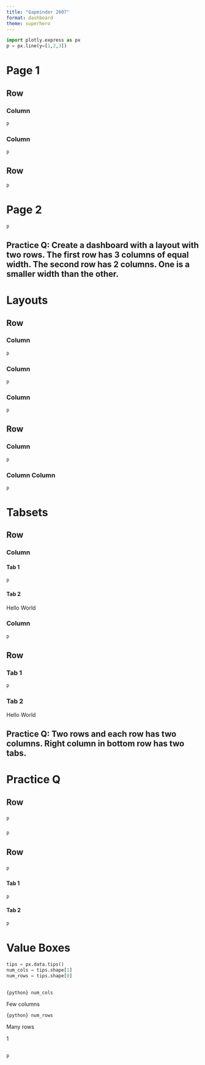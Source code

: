 ```yaml
---
title: "Gapminder 2007"
format: dashboard
theme: superhero
---
```


```python
import plotly.express as px
p = px.line(y=[1,2,3])
```

# Page 1

## Row {height="30%"}

### Column {width="20%"}

```python
p
```

### Column {width="80%"}

```python
p
```

## Row {height="70%"}


```python
p
```

# Page 2

```python
p
```

## Practice Q: Create a dashboard with a layout with two rows. The first row has 3 columns of equal width. The second row has 2 columns. One is a smaller width than the other.

# Layouts

## Row {height="30%"}

### Column

```python
p
```

### Column

```python
p
```

### Column

```python
p
```

## Row {height="70%"}

### Column {width="70%"}

```python
p
```

### Column Column {width="30%"}

```python
p
```

# Tabsets

## Row {height="30%"}

### Column {.tabset width="20%"}

#### Tab 1

```python
p
```

#### Tab 2

Hello World

### Column {width="80%"}

```python
p
```

## Row {.tabset height="70%"}

### Tab 1

```python
p
```

### Tab 2

Hello World

## Practice Q: Two rows and each row has two columns.  Right column in bottom row has two tabs. 

# Practice Q 

## Row {height="20%"}

###

```python
p
```

###


```python
p
```

## Row {height="80%"}

### {width="70%"}

```python
p
```

### {.tabset}

#### Tab 1

```python
p
```

#### Tab 2

```python
p
```

# Value Boxes

```python
tips = px.data.tips()
num_cols = tips.shape[1]
num_rows = tips.shape[0]
```

## {height="20%"}

::: {.valuebox title="Columns" color="primary" icon="heart"} 
`{python} num_cols`

Few columns
:::

::: {.valuebox title="Rows" color="secondary" icon="arrow-down"}
`{python} num_rows`

Many rows
:::

::: {.valuebox title="Medium Number" color="5ba3b6" icon="bar-chart"}
1
:::

##

```python
p
```
